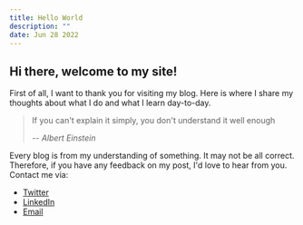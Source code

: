 ```yaml
---
title: Hello World
description: ""
date: Jun 28 2022
---
```


## Hi there, welcome to my site!
First of all, I want to thank you for visiting my blog. Here is where I share my thoughts about what I do and what I learn day-to-day. 

> If you can't explain it simply, you don't understand it well enough
>
> -- <cite>Albert Einstein</cite>

Every blog is from my understanding of something. It may not be all correct. Therefore, if you have any feedback on my post, I'd love to hear from you. Contact me via:
* [Twitter](https://twitter.com/tranhiep_qna)
* [LinkedIn](https://www.linkedin.com/in/tranhiepqna/)
* [Email](mailto:tranhiepqna@gmail.com)
